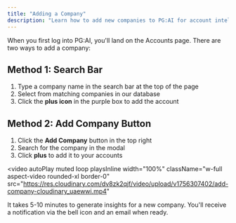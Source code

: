```yaml
---
title: "Adding a Company"
description: "Learn how to add new companies to PG:AI for account intelligence generation"
---
```


When you first log into PG:AI, you'll land on the Accounts page. There are two ways to add a company:

## Method 1: Search Bar

1. Type a company name in the search bar at the top of the page
2. Select from matching companies in our database
3. Click the **plus icon** in the purple box to add the account

## Method 2: Add Company Button

1. Click the **Add Company** button in the top right
2. Search for the company in the modal
3. Click **plus** to add it to your accounts


<video
  autoPlay
  muted
  loop
  playsInline
  width="100%"
  className="w-full aspect-video rounded-xl border-0"
  src="https://res.cloudinary.com/dv8zk2qjf/video/upload/v1756307402/add-company-cloudinary_uaewwi.mp4"
></video>

<Info>
  It takes 5-10 minutes to generate insights for a new company. You'll receive a notification via the bell icon and an email when ready.
</Info>